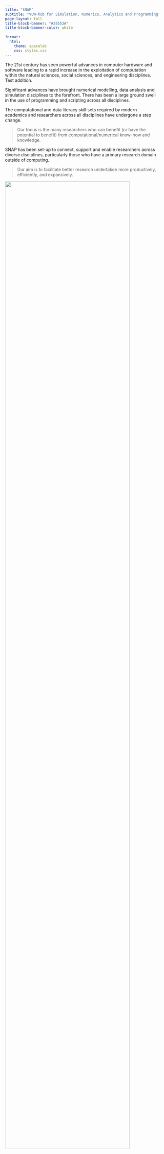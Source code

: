 ```yaml
---
title: "SNAP" 
subtitle: "VUW-hub for Simulation, Numerics, Analytics and Programming"
page-layout: full
title-block-banner: "#28553A"
title-block-banner-color: white
  
format: 
  html:
    theme: spacelab
    css: styles.css
---
```


::: {.row}
::: {.grid}
:::{.g-col-7}

The 21st century has seen powerful advances in computer hardware and software leading to a rapid increase in the exploitation of computation within the natural sciences, social sciences, and engineering disciplines. Test addition.

Significant advances have brought numerical modelling, data analysis and simulation disciplines to the forefront. There has  been a large ground swell in the use of programming and scripting across all disciplines. 

The computational and data literacy skill sets required by modern academics and researchers across all disciplines have undergone a step change. 

>Our focus is the many researchers who can benefit (or have the potential to benefit) from computational/numerical know-how and knowledge.

SNAP has been set-up to connect, support and enable researchers across diverse disciplines, particularly those who have a primary research domain outside of computing.  

>Our aim is to facilitate better research undertaken more productively, efficiently, and expansively. 

:::
::: {.g-col-5}

![ ](images/snap_logo_large.png){fig-align="center" width="90%"}

![ ](images/dimethoxy_imid_movie.gif){fig-align="center" width="90%"}

![ ](images/snap_coffee_dec_2022.jpeg){fig-align="center" width="90%"}

:::
:::
:::


#### Check our [blog](blog.html) for the latest activities.

---
listing:
  type: grid
  contents: posts
  sort: "date desc"
  sort-ui: false
  filter-ui: false
  max-items: 3
---
